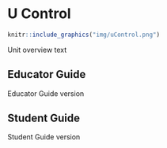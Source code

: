 # U Control
```r
knitr::include_graphics("img/uControl.png")
```
Unit overview text

## Educator Guide
Educator Guide version

## Student Guide
Student Guide version